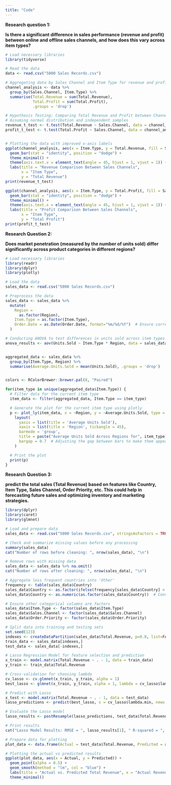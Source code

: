 ```yaml
---
title: "Code"
---
```


**Research question 1:**

**Is there a significant difference in sales performance (revenue and profit) between online and offline sales channels, and how does this vary across item types?**

```r
# Load necessary libraries
library(tidyverse)

# Read the data
data <- read.csv("5000 Sales Records.csv")

# Aggregating data by Sales Channel and Item Type for revenue and profit
channel_analysis <- data %>%
  group_by(Sales.Channel, Item.Type) %>%
  summarise(Total.Revenue = sum(Total.Revenue),
            Total.Profit = sum(Total.Profit),
            .groups = 'drop')

# Hypothesis Testing: Comparing Total Revenue and Profit between Channels
# Assuming normal distribution and independent samples
revenue_t_test <- t.test(Total.Revenue ~ Sales.Channel, data = channel_analysis)
profit_t_test <- t.test(Total.Profit ~ Sales.Channel, data = channel_analysis)


# Plotting the data with improved x-axis labels
ggplot(channel_analysis, aes(x = Item.Type, y = Total.Revenue, fill = Sales.Channel)) +
  geom_bar(stat = "identity", position = "dodge") +
  theme_minimal() +
  theme(axis.text.x = element_text(angle = 45, hjust = 1, vjust = 1)) +  # Rotate labels for better fit
  labs(title = "Revenue Comparison Between Sales Channels",
       x = "Item Type",
       y = "Total Revenue")
print(revenue_t_test)

ggplot(channel_analysis, aes(x = Item.Type, y = Total.Profit, fill = Sales.Channel)) +
  geom_bar(stat = "identity", position = "dodge") +
  theme_minimal() +
  theme(axis.text.x = element_text(angle = 45, hjust = 1, vjust = 1)) +  # Rotate labels for better fit
  labs(title = "Profit Comparison Between Sales Channels",
       x = "Item Type",
       y = "Total Profit")
print(profit_t_test)
```

**Research Question 2:**

**Does market penetration (measured by the number of units sold) differ significantly across product categories in different regions?**

```r
# Load necessary libraries
library(readr)
library(dplyr)
library(plotly)

# Load the data
sales_data <- read.csv("5000 Sales Records.csv")

# Preprocess the data
sales_data <- sales_data %>%
  mutate(
    Region = 
      as.factor(Region),
    Item.Type = as.factor(Item.Type),
    Order.Date = as.Date(Order.Date, format="%m/%d/%Y")  # Ensure correct date format
  )

# Conducting ANOVA to test differences in units sold across item types in different regions
anova_results <- aov(Units.Sold ~ Item.Type * Region, data = sales_data)


aggregated_data <- sales_data %>%
  group_by(Item.Type, Region) %>%
  summarise(Average.Units.Sold = mean(Units.Sold), .groups = 'drop')


colors <- RColorBrewer::brewer.pal(8, "Paired")

for(item_type in unique(aggregated_data$Item.Type)) {
  # Filter data for the current item type
  item_data <- filter(aggregated_data, Item.Type == item_type)

  # Generate the plot for the current item type using plotly
  p <- plot_ly(item_data, x = ~Region, y = ~Average.Units.Sold, type = 'bar', name = ~Region, color = ~Region, colors = colors) %>%
    layout(
      yaxis = list(title = 'Average Units Sold'),
      xaxis = list(title = 'Region', tickangle = 45),
      barmode = 'group',
      title = paste("Average Units Sold Across Regions for", item_type),
      bargap = 0.7  # Adjusting the gap between bars to make them appear thinner
    )

  # Print the plot
  print(p)
}
```

**Research Question 3:**

**predict the total sales (Total Revenue) based on features like Country, Item Type, Sales Channel, Order Priority, etc. This could help in forecasting future sales and optimizing inventory and marketing strategies.**

```r
library(dplyr)
library(caret)
library(glmnet)

# Load and prepare data
sales_data <- read.csv("5000 Sales Records.csv", stringsAsFactors = TRUE)

# Check and summarize missing values before any processing
summary(sales_data)
cat("Number of rows before cleaning: ", nrow(sales_data), "\n")

# Remove rows with missing data
sales_data <- sales_data %>% na.omit()
cat("Number of rows after cleaning: ", nrow(sales_data), "\n")

# Aggregate less frequent countries into 'Other'
frequency <- table(sales_data$Country)
sales_data$Country <- as.factor(ifelse(frequency[sales_data$Country] < 10, "Other", as.character(sales_data$Country)))
sales_data$Country <- as.numeric(as.factor(sales_data$Country))  # Convert to numeric to reduce factor levels

# Ensure other categorical columns are factors
sales_data$Item.Type <- factor(sales_data$Item.Type)
sales_data$Sales.Channel <- factor(sales_data$Sales.Channel)
sales_data$Order.Priority <- factor(sales_data$Order.Priority)

# Split data into training and testing sets
set.seed(123)
indexes <- createDataPartition(sales_data$Total.Revenue, p=0.8, list=FALSE)
train_data <- sales_data[indexes,]
test_data <- sales_data[-indexes,]

# Lasso Regression Model for feature selection and prediction
x_train <- model.matrix(Total.Revenue ~ . - 1, data = train_data)
y_train <- train_data$Total.Revenue

# Cross-validation for choosing lambda
cv_lasso <- cv.glmnet(x_train, y_train, alpha = 1)
best_lasso <- glmnet(x_train, y_train, alpha = 1, lambda = cv_lasso$lambda.min)

# Predict with Lasso
x_test <- model.matrix(Total.Revenue ~ . - 1, data = test_data)
lasso_predictions <- predict(best_lasso, s = cv_lasso$lambda.min, newx = x_test)

# Evaluate the Lasso model
lasso_results <- postResample(lasso_predictions, test_data$Total.Revenue)

# Print results
cat("Lasso Model Results: RMSE = ", lasso_results[1], " R-squared = ", lasso_results[2], "\n")

# Prepare data for plotting
plot_data <- data.frame(Actual = test_data$Total.Revenue, Predicted = as.vector(lasso_predictions))

# Plotting the actual vs predicted results
ggplot(plot_data, aes(x = Actual, y = Predicted)) +
  geom_point(alpha = 0.5) +
  geom_smooth(method = "lm", col = "blue") +
  labs(title = "Actual vs. Predicted Total Revenue", x = "Actual Revenue", y = "Predicted Revenue") +
  theme_minimal()
```

